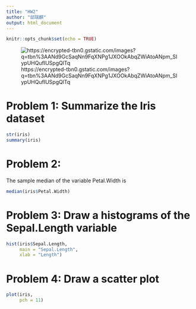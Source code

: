 ```yaml
---
title: "HW2"
author: "邱瑞麒"
output: html_document
---
```


```r
knitr::opts_chunk$set(echo = TRUE)
```
![https://encrypted-tbn0.gstatic.com/images?q=tbn%3AANd9GcSaqNn9FqXNPg1JXOOkAbqZWiAtoANpm_SIypUHQufIUSpgQlTq](https://encrypted-tbn0.gstatic.com/images?q=tbn%3AANd9GcSaqNn9FqXNPg1JXOOkAbqZWiAtoANpm_SIypUHQufIUSpgQlTq)

# Problem 1: Summarize the Iris dataset 

```r
str(iris)
summary(iris)
```

# Problem 2:

The sample median of the variable Petal.Width is  
```r
median(iris$Petal.Width)
```

# Problem 3: Draw a histograms of the Sepal.Length variable

```r
hist(iris$Sepal.Length,
     main = "Sepal.Length",
     xlab = "Length")
```

# Problem 4: Draw a scatter plot 
```r
plot(iris,
     pch = 11)
```
